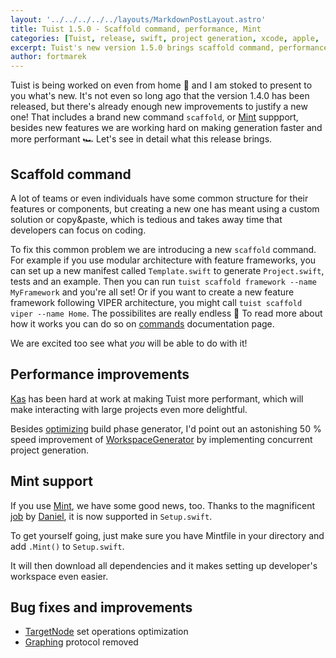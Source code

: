 ```yaml
---
layout: '../../../../../layouts/MarkdownPostLayout.astro'
title: Tuist 1.5.0 - Scaffold command, performance, Mint
categories: [Tuist, release, swift, project generation, xcode, apple, '1.5.0']
excerpt: Tuist's new version 1.5.0 brings scaffold command, performance improvements and Mint support
author: fortmarek
---
```


Tuist is being worked on even from home 🏡 and I am stoked to present to you what's new.
It's not even so long ago that the version 1.4.0 has been released, but there's already enough new improvements to justify a new one!
That includes a brand new command `scaffold`, or [Mint](https://github.com/yonaskolb/Mint) suppport, besides new features we are working hard on making generation faster and more performant 🏎
Let's see in detail what this release brings.

## Scaffold command

A lot of teams or even individuals have some common structure for their features or components,
but creating a new one has meant using a custom solution or copy&paste,
which is tedious and takes away time that developers can focus on coding.

To fix this common problem we are introducing a new `scaffold` command.
For example if you use modular architecture with feature frameworks,
you can set up a new manifest called `Template.swift` to generate
`Project.swift`, tests and an example.
Then you can run `tuist scaffold framework --name MyFramework` and you're all set!
Or if you want to create a new feature framework following VIPER architecture,
you might call `tuist scaffold viper --name Home`. The possibilites are really endless 🙂
To read more about how it works you can do so on [commands](https://docs.tuist.io/commands/scaffold/) documentation page.

We are excited too see what _you_ will be able to do with it!

## Performance improvements

[Kas](https://github.com/kwridan) has been hard at work at making Tuist more performant,
which will make interacting with large projects even more delightful.

Besides [optimizing](https://github.com/Tuist/Tuist/pull/1094) build phase generator,
I'd point out an astonishing 50 % speed improvement of [WorkspaceGenerator](https://github.com/Tuist/Tuist/pull/1096)
by implementing concurrent project generation.

## Mint support

If you use [Mint](https://github.com/yonaskolb/Mint),
we have some good news, too.
Thanks to the magnificent [job](https://github.com/Tuist/Tuist/pull/1131) by [Daniel](https://github.com/mollyIV),
it is now supported in `Setup.swift`.

To get yourself going, just make sure you have Mintfile in your directory
and add `.Mint()` to `Setup.swift`.

It will then download all dependencies
and it makes setting up developer's workspace even easier.

## Bug fixes and improvements

- [TargetNode](https://github.com/Tuist/Tuist/pull/1095) set operations optimization
- [Graphing](https://github.com/Tuist/Tuist/pull/1128) protocol removed
